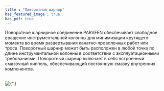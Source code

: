 ```yaml
---
title : "Поворотный шарнир"
has_featured_image : true
has_pdf: true
---
```


Поворотное шарнирное соединение PARVEEN обеспечивает свободное вращение инструментальной колонны для минимизации крутящего момента во время развертывания канатно-проволочных работ или троса.
Поворотный шарнир может быть расположен в любой точке по длине инструментальной колонны в соответствии с эксплуатационными требованиями. Поворотный шарнир включает в себя встроенный смазочный ниппель, обеспечивающий постоянную смазку внутренних компонентов.

<br />
<Image src={image} alt={''} />